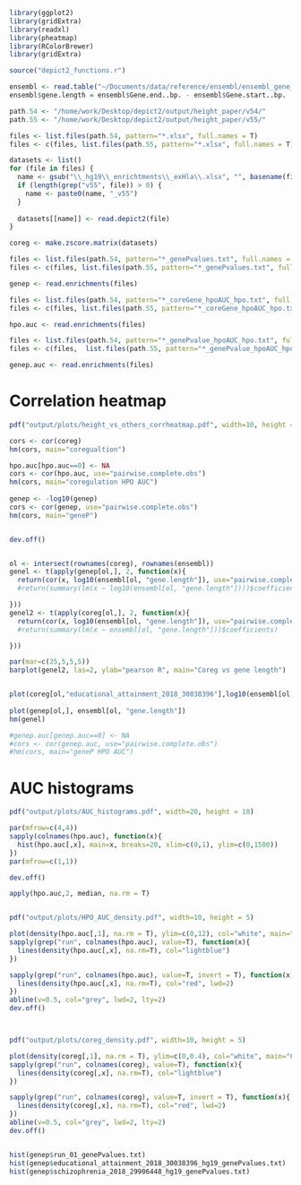 ```r
library(ggplot2)
library(gridExtra)
library(readxl)
library(pheatmap)
library(RColorBrewer)
library(gridExtra)

source("depict2_functions.r")

ensembl <- read.table("~/Documents/data/reference/ensembl/ensembl_gene_position_b37_biotype.txt",sep="\t", header=T, row.names = 1, stringsAsFactors = F)
ensembl$gene.length = ensembl$Gene.end..bp. - ensembl$Gene.start..bp.

path.54 <- "/home/work/Desktop/depict2/output/height_paper/v54/"
path.55 <- "/home/work/Desktop/depict2/output/height_paper/v55/"

files <- list.files(path.54, pattern="*.xlsx", full.names = T)
files <- c(files, list.files(path.55, pattern="*.xlsx", full.names = T))

datasets <- list()
for (file in files) {
  name <- gsub("\\_hg19\\_enrichtments\\_exHla\\.xlsx", "", basename(file))
  if (length(grep("v55", file)) > 0) {
    name <- paste0(name, "_v55")
  }
  
  datasets[[name]] <- read.depict2(file)
}

coreg <- make.zscore.matrix(datasets)

files <- list.files(path.54, pattern="*_genePvalues.txt", full.names = T)
files <- c(files, list.files(path.55, pattern="*_genePvalues.txt", full.names = T))

genep <- read.enrichments(files)

files <- list.files(path.54, pattern="*_coreGene_hpoAUC_hpo.txt", full.names = T)
files <- c(files, list.files(path.55, pattern="*_coreGene_hpoAUC_hpo.txt", full.names = T))

hpo.auc <- read.enrichments(files)

files <- list.files(path.54, pattern="*_genePvalue_hpoAUC_hpo.txt", full.names = T)
files <- c(files,  list.files(path.55, pattern="*_genePvalue_hpoAUC_hpo.txt", full.names = T))

genep.auc <- read.enrichments(files)
```

# Correlation heatmap
```r
pdf("output/plots/height_vs_others_corrheatmap.pdf", width=10, height = 10)

cors <- cor(coreg)
hm(cors, main="coregualtion")

hpo.auc[hpo.auc==0] <- NA
cors <- cor(hpo.auc, use="pairwise.complete.obs")
hm(cors, main="coregulation HPO AUC")
  
genep <- -log10(genep)
cors <- cor(genep, use="pairwise.complete.obs")
hm(cors, main="geneP")


dev.off()


ol <- intersect(rownames(coreg), rownames(ensembl))
genel <- t(apply(genep[ol,], 2, function(x){
  return(cor(x, log10(ensembl[ol, "gene.length"]), use="pairwise.complete.obs"))
  #return(summary(lm(x ~ log10(ensembl[ol, "gene.length"])))$coefficients)

}))
genel2 <- t(apply(coreg[ol,], 2, function(x){
  return(cor(x, log10(ensembl[ol, "gene.length"]), use="pairwise.complete.obs"))
  #return(summary(lm(x ~ ensembl[ol, "gene.length"]))$coefficients)

}))

par(mar=c(25,5,5,5))
barplot(genel2, las=2, ylab="pearson R", main="Coreg vs gene length")


plot(coreg[ol,"educational_attainment_2018_30038396"],log10(ensembl[ol, "gene.length"]))
  
plot(genep[ol,], ensembl[ol, "gene.length"])
hm(genel)

#genep.auc[genep.auc==0] <- NA
#cors <- cor(genep.auc, use="pairwise.complete.obs")
#hm(cors, main="geneP HPO AUC")
```

# AUC histograms
```r
pdf("output/plots/AUC_histograms.pdf", width=20, height = 10)

par(mfrow=c(4,4))
sapply(colnames(hpo.auc), function(x){
  hist(hpo.auc[,x], main=x, breaks=20, xlim=c(0,1), ylim=c(0,1500))
})
par(mfrow=c(1,1))

dev.off()

apply(hpo.auc,2, median, na.rm = T)


pdf("output/plots/HPO_AUC_density.pdf", width=10, height = 5)

plot(density(hpo.auc[,1], na.rm = T), ylim=c(0,12), col="white", main="HPO AUC distribution comparrison")
sapply(grep("run", colnames(hpo.auc), value=T), function(x){
  lines(density(hpo.auc[,x], na.rm=T), col="lightblue")
})

sapply(grep("run", colnames(hpo.auc), value=T, invert = T), function(x){
  lines(density(hpo.auc[,x], na.rm=T), col="red", lwd=2)
})
abline(v=0.5, col="grey", lwd=2, lty=2)
dev.off()



pdf("output/plots/coreg_density.pdf", width=10, height = 5)

plot(density(coreg[,1], na.rm = T), ylim=c(0,0.4), col="white", main="Coreg Z distribution comparrison")
sapply(grep("run", colnames(coreg), value=T), function(x){
  lines(density(coreg[,x], na.rm=T), col="lightblue")
})

sapply(grep("run", colnames(coreg), value=T, invert = T), function(x){
  lines(density(coreg[,x], na.rm=T), col="red", lwd=2)
})
abline(v=0.5, col="grey", lwd=2, lty=2)
dev.off()


hist(genep$run_01_genePvalues.txt)
hist(genep$educational_attainment_2018_30038396_hg19_genePvalues.txt)
hist(genep$schizophrenia_2018_29906448_hg19_genePvalues.txt)

```

